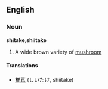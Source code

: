 ==English==
===Noun===
'''shitake''',''' shiitake'''

# A wide brown variety of [[mushroom]]

====Translations====
*[[椎茸]] (しいたけ, shiitake)